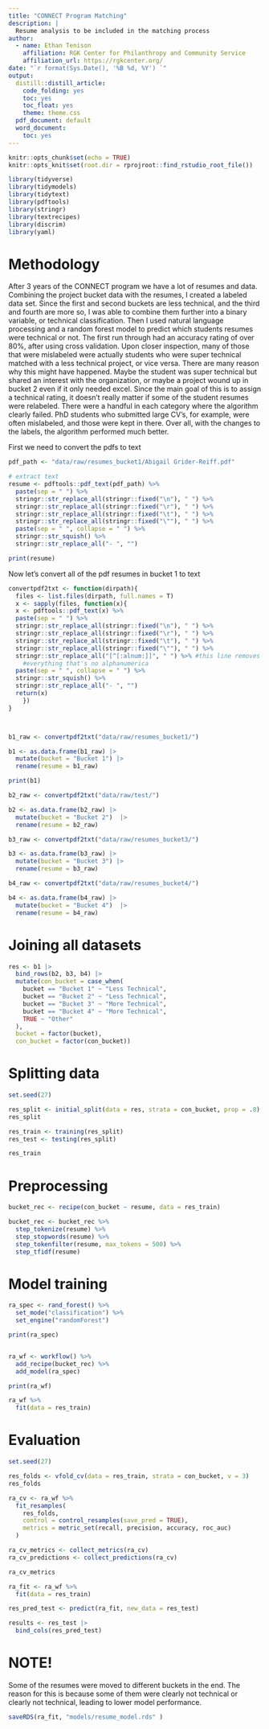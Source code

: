 ```yaml
---
title: "CONNECT Program Matching"
description: |
  Resume analysis to be included in the matching process 
author:
  - name: Ethan Tenison 
    affiliation: RGK Center for Philanthropy and Community Service 
    affiliation_url: https://rgkcenter.org/
date: "`r format(Sys.Date(), '%B %d, %Y') `"
output:
  distill::distill_article:
    code_folding: yes
    toc: yes
    toc_float: yes
    theme: theme.css
  pdf_document: default
  word_document:
    toc: yes
---
```



```r
knitr::opts_chunk$set(echo = TRUE)
knitr::opts_knit$set(root.dir = rprojroot::find_rstudio_root_file())

library(tidyverse)
library(tidymodels)
library(tidytext)
library(pdftools)
library(stringr)
library(textrecipes)
library(discrim)
library(yaml)

```


# Methodology

After 3 years of the CONNECT program we have a lot of resumes and data. Combining the project bucket data with the resumes, I created a labeled data set. Since the first and second buckets are less technical, and the third and fourth are more so, I was able to combine them further into a binary variable, or technical classification. Then I used natural language processing and a random forest model to predict which students resumes were technical or not. The first run through had an accuracy rating of over 80%, after using cross validation. Upon closer inspection, many of those that were mislabeled were actually students who were super technical matched with a less technical project, or vice versa. There are many reason why this might have happened. Maybe the student was super technical but shared an interest with the organization, or maybe a project wound up in bucket 2 even if it only needed excel. Since the main goal of this is to assign a technical rating, it doesn't really matter if some of the student resumes were relabeled. There were a handful in each category where the algorithm clearly failed. PhD students who submitted large CV's, for example, were often mislabeled, and those were kept in there. Over all, with the changes to the labels, the algorithm performed much better. 

First we need to convert the pdfs to text 

```r

pdf_path <- "data/raw/resumes_bucket1/Abigail Grider-Reiff.pdf"

# extract text
resume <- pdftools::pdf_text(pdf_path) %>%
  paste(sep = " ") %>%
  stringr::str_replace_all(stringr::fixed("\n"), " ") %>%
  stringr::str_replace_all(stringr::fixed("\r"), " ") %>%
  stringr::str_replace_all(stringr::fixed("\t"), " ") %>%
  stringr::str_replace_all(stringr::fixed("\""), " ") %>%
  paste(sep = " ", collapse = " ") %>%
  stringr::str_squish() %>%
  stringr::str_replace_all("- ", "") 

print(resume)

```

Now let's convert all of the pdf resumes in bucket 1 to text

```r

convertpdf2txt <- function(dirpath){
  files <- list.files(dirpath, full.names = T)
  x <- sapply(files, function(x){
  x <- pdftools::pdf_text(x) %>%
  paste(sep = " ") %>%
  stringr::str_replace_all(stringr::fixed("\n"), " ") %>%
  stringr::str_replace_all(stringr::fixed("\r"), " ") %>%
  stringr::str_replace_all(stringr::fixed("\t"), " ") %>%
  stringr::str_replace_all(stringr::fixed("\""), " ") %>%
  stringr::str_replace_all("[^[:alnum:]]", " ") %>% #this line removes 
    #everything that's no alphanumerica
  paste(sep = " ", collapse = " ") %>%
  stringr::str_squish() %>%
  stringr::str_replace_all("- ", "") 
  return(x)
    })
}



b1_raw <- convertpdf2txt("data/raw/resumes_bucket1/")

b1 <- as.data.frame(b1_raw) |> 
  mutate(bucket = "Bucket 1") |> 
  rename(resume = b1_raw)

print(b1)

```


```r

b2_raw <- convertpdf2txt("data/raw/test/")

b2 <- as.data.frame(b2_raw) |> 
  mutate(bucket = "Bucket 2")  |> 
  rename(resume = b2_raw)

b3_raw <- convertpdf2txt("data/raw/resumes_bucket3/")

b3 <- as.data.frame(b3_raw) |> 
  mutate(bucket = "Bucket 3") |> 
  rename(resume = b3_raw)

b4_raw <- convertpdf2txt("data/raw/resumes_bucket4/")

b4 <- as.data.frame(b4_raw) |> 
  mutate(bucket = "Bucket 4")  |> 
  rename(resume = b4_raw)

```

# Joining all datasets

```r

res <- b1 |> 
  bind_rows(b2, b3, b4) |> 
  mutate(con_bucket = case_when(
    bucket == "Bucket 1" ~ "Less Technical",
    bucket == "Bucket 2" ~ "Less Technical",
    bucket == "Bucket 3" ~ "More Technical",
    bucket == "Bucket 4" ~ "More Technical",
    TRUE ~ "Other"
  ),
  bucket = factor(bucket),
  con_bucket = factor(con_bucket)) 
```

# Splitting data 

```r

set.seed(27)

res_split <- initial_split(data = res, strata = con_bucket, prop = .8)
res_split

res_train <- training(res_split)
res_test <- testing(res_split)

res_train

```

# Preprocessing

```r

bucket_rec <- recipe(con_bucket ~ resume, data = res_train)

bucket_rec <- bucket_rec %>%
  step_tokenize(resume) %>%
  step_stopwords(resume) %>%
  step_tokenfilter(resume, max_tokens = 500) %>%
  step_tfidf(resume)

```

# Model training 

```r
ra_spec <- rand_forest() %>%
  set_mode("classification") %>%
  set_engine("randomForest")

print(ra_spec)


ra_wf <- workflow() %>%
  add_recipe(bucket_rec) %>%
  add_model(ra_spec)

print(ra_wf)

ra_wf %>%
  fit(data = res_train)
```

# Evaluation 


```r

set.seed(27)

res_folds <- vfold_cv(data = res_train, strata = con_bucket, v = 3)
res_folds

ra_cv <- ra_wf %>%
  fit_resamples(
    res_folds,
    control = control_resamples(save_pred = TRUE),
    metrics = metric_set(recall, precision, accuracy, roc_auc)
  )

```

```r

ra_cv_metrics <- collect_metrics(ra_cv)
ra_cv_predictions <- collect_predictions(ra_cv)

ra_cv_metrics
```

```r

ra_fit <- ra_wf %>%
  fit(data = res_train)

res_pred_test <- predict(ra_fit, new_data = res_test)

results <- res_test |> 
  bind_cols(res_pred_test)


```



# NOTE!

Some of the resumes were moved to different buckets in the end. The reason for this is because some of them were clearly not technical or clearly not technical, leading to lower model performance. 


```r

saveRDS(ra_fit, "models/resume_model.rds" )

```


